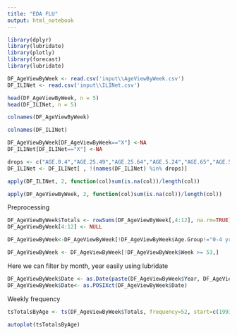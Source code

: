 ```yaml
---
title: "EDA FLU"
output: html_notebook
---
```

```r
library(dplyr)
library(lubridate)
library(plotly)
library(forecast)
library(lubridate)
```


```r
DF_AgeViewByWeek <- read.csv('input\\AgeViewByWeek.csv')
DF_ILINet <- read.csv('input\\ILINet.csv')
```

```r
head(DF_AgeViewByWeek, n = 5)
head(DF_ILINet, n = 5)
```
```r
colnames(DF_AgeViewByWeek)
```

```r
colnames(DF_ILINet)
```

```r
DF_AgeViewByWeek[DF_AgeViewByWeek=="X"] <-NA
DF_ILINet[DF_ILINet=="X"] <-NA
```

```r
drops <- c("AGE.0.4","AGE.25.49","AGE.25.64","AGE.5.24","AGE.65","AGE.50.64","X..WEIGHTED.ILI")
DF_ILINet <- DF_ILINet[ , !(names(DF_ILINet) %in% drops)]
```

```r
apply(DF_ILINet, 2, function(col)sum(is.na(col))/length(col))
```

```r
apply(DF_AgeViewByWeek, 2, function(col)sum(is.na(col))/length(col))
```

Preprocessing 

```r
DF_AgeViewByWeek$Totals <- rowSums(DF_AgeViewByWeek[,4:12], na.rm=TRUE)
DF_AgeViewByWeek[4:12] <- NULL 
```

```r
DF_AgeViewByWeek<-DF_AgeViewByWeek[!DF_AgeViewByWeek$Age.Group!="0-4 yr",]

DF_AgeViewByWeek <- DF_AgeViewByWeek[!DF_AgeViewByWeek$Week >= 53,]
```

Here we can filter by month, year easily using lubridate
```r
DF_AgeViewByWeek$Date <- as.Date(paste(DF_AgeViewByWeek$Year, DF_AgeViewByWeek$Week, 1, sep="-"), "%Y-%U-%u")
DF_AgeViewByWeek$Date<- as.POSIXct(DF_AgeViewByWeek$Date)

```

Weekly frequency
```r
tsTotalsByAge <- ts(DF_AgeViewByWeek$Totals, frequency=52, start=c(1993,1))

autoplot(tsTotalsByAge)
```





